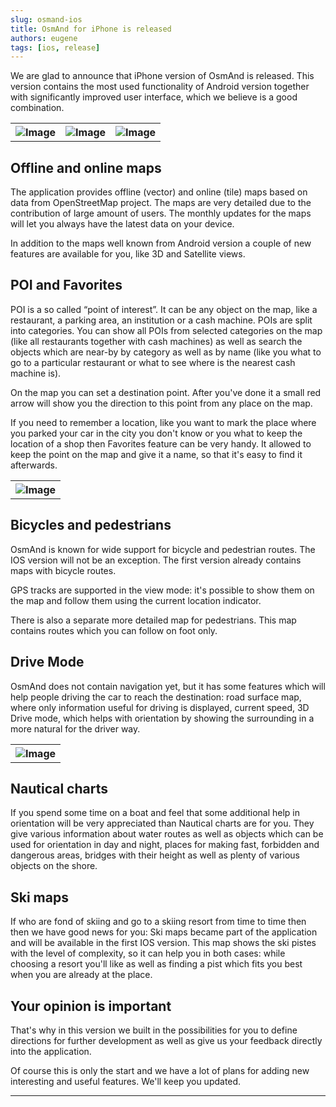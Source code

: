 ```yaml
---
slug: osmand-ios
title: OsmAnd for iPhone is released
authors: eugene
tags: [ios, release]
---
```


We are glad to announce that iPhone version of OsmAnd is released.
This version contains the most used functionality of Android version together with significantly improved user interface, which we believe is a good combination.


<table class="blogimage">
  <tr>
    <th><img src={require('./1-Detail_Maps.png').default} alt="Image"/></th>
    <th><img src={require('./4-Satellite_View.png').default} alt="Image"/></th>
    <th><img src={require('./3-Points_of_Interest.png').default} alt="Image"/></th>
        </tr>
</table> 


<!--truncate-->

## Offline and online maps

<p>The application provides offline (vector) and online (tile) maps based on data from OpenStreetMap project. The maps are very detailed due to the contribution of large amount of users. The monthly updates for the maps will let you always have the latest data on your device.</p>
<p>In addition to the maps well known from Android version a couple of new features are available for you, like 3D and Satellite views.</p>

## POI and Favorites

<p>POI is a so called “point of interest”. It can be any object on the map, like a restaurant, a parking area, an institution or a cash machine. POIs are split into categories. You can show all POIs from selected categories on the map (like all restaurants together with cash machines) as well as search the objects which are near-by by category as well as by name (like you what to go to a particular restaurant or what to see where is the nearest cash machine is).</p>
<p>On the map you can set a destination point. After you've done it a small red arrow will show you the direction to this point from any place on the map.</p>
<p>If you need to remember a location, like you want to mark the place where you parked your car in the city you don't know or you what to keep the location of a shop then Favorites feature can be very handy. It allowed to keep the point on the map and give it a name, so that it's easy to find it afterwards.</p>

<table class="blogimage">
  <tr>
    <th><img src={require('./5-Drive_Mode.png').default} alt="Image"/></th>
     </tr>
</table> 

## Bicycles and pedestrians

<p>OsmAnd is known for wide support for bicycle and pedestrian routes. The IOS version will not be an exception. The first version already contains maps with bicycle routes. </p>
<p>GPS tracks are supported in the view mode: it's possible to show them on the map and follow them using the current location indicator.</p>
<p>There is also a separate more detailed map for pedestrians. This map contains routes which you can follow on foot only.</p>

## Drive Mode

<p>OsmAnd does not contain navigation yet, but it has some features which will help people driving the car to reach the destination: road surface map, where only information useful for driving is displayed, current speed, 3D Drive mode, which helps with orientation by showing the surrounding in a more natural for the driver way.</p>

<table class="blogimage">
  <tr>
    <th><img src={require('./2-Nautical_Maps.png').default} alt="Image"/></th>
     </tr>
</table> 

## Nautical charts

<p>If you spend some time on a boat and feel that some additional help in orientation will be very appreciated than Nautical charts are for you. They give various information about water routes as well as objects which can be used for orientation in day and night, places for making fast, forbidden and dangerous areas, bridges with their height as well as plenty of various objects on the shore.</p>

## Ski maps

<p>If who are fond of skiing and go to a skiing resort from time to time then then we have good news for you: Ski maps became part of the application and will be available in the first IOS version. This map shows the ski pistes with the level of complexity, so it can help you in both cases: while choosing a resort you'll like as well as finding a pist which fits you best when you are already at the place.</p>

## Your opinion is important

<p>That's why in this version we built in the possibilities for you to define directions for further development as well as give us your feedback directly into the application.</p>
<p>Of course this is only the start and we have a lot of plans for adding new interesting and useful features. We'll keep you updated. </p>

_________________________________________________

<LinksTelegram/>
<AppleStore/>
<AndroidStore/>